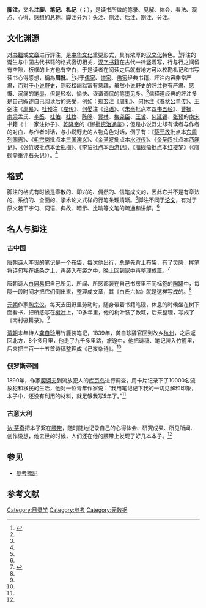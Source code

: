{{Otheruses|subject=读书时的一种笔录和注解文字|other=其他同名条目|笔记}}
{{Selfref|关于维基百科中注腳的用法，详见：[[Wikipedia:脚注|Wikipedia:脚注]]}}
'''脚注'''，又名'''注脚'''、'''笔记'''、'''札记'''（{{lang-de|'''Fußnote'''}}；{{lang-en|'''Footnote'''}}），是读书所做的笔录、见解、体会、看法、观点、心得、感想的总称。脚注分为：头注、侧注、后注、割注、分注。

==文化渊源==
对[[书籍|书籍]]或[[文字作品|文章]]进行評注，是[[中华文化|中华文化]]重要形式，具有浓厚的[[汉文化|汉文化]]特色。<ref name="hlm">{{cite book |author=曹雪芹 |title=《周汝昌校订批点本石头记》|year=2010 |publisher=漓江出版社 |location=广西壮族自治区 |pages=1-10|isbn=978-7-5407-4566-0}}</ref>評注的诞生与中国古代书籍的格式密切相关，[[汉字|汉字]][[书籍|书籍]]在古代一律竖着写，行与行之间留有空隙，板框的上方也有空白，于是读者在阅读之后就有地方可以校勘札记和书写读书心得感想，稱為'''眉批'''。<ref name="hlm"/>对于[[儒家|儒家]]、[[道家|道家]]、[[佛家|佛家]]经典书籍，評注内容非常严肃，而对于[[小说|小说]][[野史|野史]]，则轻松幽默富有意趣，虽然小说野史的評注也有严肃、感慨、沉痛的笔墨，但是轻松、愉快、诙谐调侃的笔墨见多。<ref name="hlm"/>儒释道经典的評注多是自己叙述自己阅读后的感受，例如：[[郑玄|郑玄]]注《[[礼记|周礼]]》、[[何休|何休]]注《[[春秋公羊传|春秋公羊传]]》、[[王弼|王弼]]注《[[易经|周易]]》、[[杜预|杜预]]注《[[左传|左传]]》、[[何晏|何晏]]注《[[论语|论语]]》、《[[朱熹|朱熹]]批点本[[四书五经|四书五经]]》、[[曹操|曹操]]、[[南梁|南梁]]孟氏、[[李筌|李筌]]、[[杜佑|杜佑]]、[[杜牧|杜牧]]、[[陈皞|陈皞]]、[[贾林|贾林]]、[[梅尧臣|梅尧臣]]、[[王皙|王皙]]、[[何延锡|何延锡]]、[[张预|张预]]的[[南宋|南宋]]书籍《十一家注孙子》、[[乾隆帝|乾隆帝]]的《御批[[资治通鉴|资治通鉴]]》；但是小说野史却有读者与作者的对白，与作者对话，与小说野史的人物角色对话，例子有：《[[蔡元放|蔡元放]]批点本[[东周列国志|东周列国志]]》、《[[毛宗岗|毛宗岗]]批点本[[三国演义|三国演义]]》、《[[金圣叹|金圣叹]]批点本[[水浒传|水浒传]]》、《[[金圣叹|金圣叹]]批点本[[西厢记|西厢记]]》、《[[张竹坡|张竹坡]]批点本[[金瓶梅学|金瓶梅]]》、《[[李贽|李贽]]批点本[[西游记|西游记]]》、《[[脂砚斋|脂砚斋]]批点本[[红楼梦|红楼梦]]》（《脂砚斋重评石头记》）。<ref name="hlm"/>

==格式==
脚注的格式有时候是零散的、即兴的、偶然的、信笔成文的，因此它并不是有章法的、系统的、全面的、学术论文式样的行笔条理清晰。<ref name="hlm"/>脚注不同于[[论文|论文]]，有对于原文若干字句、词语、典故、暗示、比喻等文笔的疏通和讲解。<ref name="hlm"/>

==名人与脚注==
===古中国===
[[唐朝|唐朝]][[诗人|诗人]][[李贺|李贺]]的笔记是一个[[手提包|布袋]]，每次他出行，总是先背上布袋，有了灵感，挥笔将诗句写在纸条之上，再装入布袋之中，晚上回到家中再整理成篇。<ref name="bull">{{cite journal | author =王树人 | title =《名人与笔记》| journal =《语文天地》 | volume = | year = 2001 | pages =  | issn =1007-8665 }}</ref>

唐朝诗人[[白居易|白居易]]把自己所见、所闻、所感都装在自己书房里不同标签的[[陶罐|陶罐]]中，每隔一段时间才把它们倒出来，整理成文章，其《白氏六帖》就是这样写成的。<ref name="bull" />

[[元朝|元朝]]作家[[陶宗仪|陶宗仪]]，每天去田野里劳动时，随身带着书籍笔砚，休息的时候坐在树下面看书，把所感写在[[树叶|树叶]]上，10多年里，他的树叶装了数缸，后来整理，写成了《南村辍耕录》。<ref name="bull" />

[[清朝|清朝]]末年诗人[[龚自珍|龚自珍]]用竹簏装笔记，1839年，龚自珍辞官回到故乡[[杭州|杭州]]，之后返回北方，8个多月里，他走了九千多里路，旅途中，他把诗稿、笔记装入竹簏里，后来把三百一十五首诗稿整理成《己亥杂诗》。<ref name="bull" />

===俄罗斯帝国===
1890年，作家[[安东·帕夫洛维奇·契诃夫|契诃夫]]到流放犯人的[[库页岛|库页岛]]进行调查，用卡片记录下了10000名流放犯和移民的生活，他对一位青年作家说：“我用笔记记下我的一切见解和印象，本子中，还没有利用的材料，就足够我写5年了。”<ref name="bull" />

===古意大利===
[[达·芬奇|达·芬奇]]把本子繫在[[腰带|腰带]]，随时随地记录自己的心得体会、研究成果、所见所闻、创作设想，他去世的时候，人们还在他的腰带上发现了好几本本子。<ref name="bull" />

==参见==
*[[參考標記|參考標記]]
==参考文献==
{{reflist}}

{{DEFAULTSORT:Jiao脚}}
[[Category:目录学|Category:目录学]]
[[Category:参考|Category:参考]]
[[Category:元数据|Category:元数据]]
